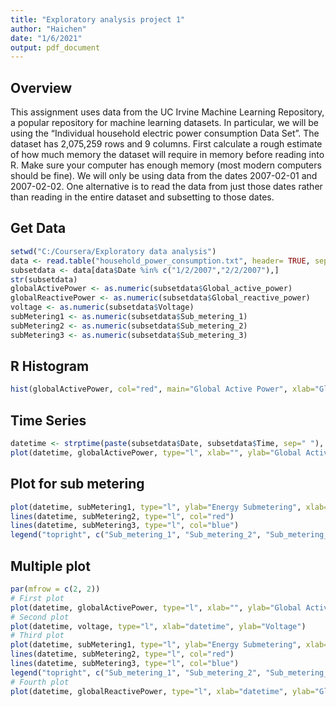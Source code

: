 ---
title: "Exploratory analysis project 1"
author: "Haichen"
date: "1/6/2021"
output: pdf_document
---
## Overview 

This assignment uses data from the UC Irvine Machine Learning Repository, a popular repository for machine learning datasets. In particular, we will be using the “Individual household electric power consumption Data Set”.
The dataset has 2,075,259 rows and 9 columns. First calculate a rough estimate of how much memory the dataset will require in memory before reading into R. Make sure your computer has enough memory (most modern computers should be fine).
We will only be using data from the dates 2007-02-01 and 2007-02-02. One alternative is to read the data from just those dates rather than reading in the entire dataset and subsetting to those dates.

## Get Data
```{r Get Data}
setwd("C:/Coursera/Exploratory data analysis")
data <- read.table("household_power_consumption.txt", header= TRUE, sep=";", stringsAsFactors=FALSE, dec=".")
subsetdata <- data[data$Date %in% c("1/2/2007","2/2/2007"),]
str(subsetdata)
globalActivePower <- as.numeric(subsetdata$Global_active_power)
globalReactivePower <- as.numeric(subsetdata$Global_reactive_power)
voltage <- as.numeric(subsetdata$Voltage)
subMetering1 <- as.numeric(subsetdata$Sub_metering_1)
subMetering2 <- as.numeric(subsetdata$Sub_metering_2)
subMetering3 <- as.numeric(subsetdata$Sub_metering_3)
```

## R Histogram


```{r histogram}
hist(globalActivePower, col="red", main="Global Active Power", xlab="Global Active Power (kilowatts)")
```

## Time Series


```{r time series}
datetime <- strptime(paste(subsetdata$Date, subsetdata$Time, sep=" "), "%d/%m/%Y %H:%M:%S") 
plot(datetime, globalActivePower, type="l", xlab="", ylab="Global Active Power (kilowatts)")
```


## Plot for sub metering

```{r plot 3}
plot(datetime, subMetering1, type="l", ylab="Energy Submetering", xlab="")
lines(datetime, subMetering2, type="l", col="red")
lines(datetime, subMetering3, type="l", col="blue")
legend("topright", c("Sub_metering_1", "Sub_metering_2", "Sub_metering_3"), lty=1, lwd=2.5, col=c("black", "red", "blue"))
```


## Multiple plot


```{r plot 4}
par(mfrow = c(2, 2)) 
# First plot
plot(datetime, globalActivePower, type="l", xlab="", ylab="Global Active Power", cex=0.2)
# Second plot
plot(datetime, voltage, type="l", xlab="datetime", ylab="Voltage")
# Third plot
plot(datetime, subMetering1, type="l", ylab="Energy Submetering", xlab="")
lines(datetime, subMetering2, type="l", col="red")
lines(datetime, subMetering3, type="l", col="blue")
legend("topright", c("Sub_metering_1", "Sub_metering_2", "Sub_metering_3"), lty=, lwd=2.5, col=c("black", "red", "blue"), bty="o")
# Fourth plot
plot(datetime, globalReactivePower, type="l", xlab="datetime", ylab="Global_reactive_power", cex=0.2)
```





